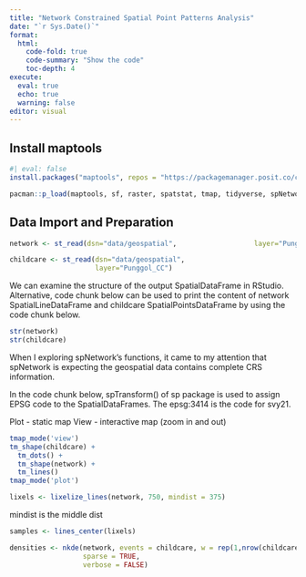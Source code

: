 ```yaml
---
title: "Network Constrained Spatial Point Patterns Analysis"
date: "`r Sys.Date()`"
format: 
  html: 
    code-fold: true
    code-summary: "Show the code"
    toc-depth: 4
execute:
  eval: true
  echo: true
  warning: false
editor: visual
---
```


## Install maptools

```r
#| eval: false
install.packages("maptools", repos = "https://packagemanager.posit.co/cran/2023-10-13")
```

```r
pacman::p_load(maptools, sf, raster, spatstat, tmap, tidyverse, spNetwork, classInt, viridis)
```

## Data Import and Preparation

```r
network <- st_read(dsn="data/geospatial",                   layer="Punggol_St")
```
```r
childcare <- st_read(dsn="data/geospatial",
                     layer="Punggol_CC")
```
We can examine the structure of the output SpatialDataFrame in RStudio. Alternative, code chunk below can be used to print the content of network SpatialLineDataFrame and childcare SpatialPointsDataFrame by using the code chunk below.

```r
str(network)
str(childcare)
```
When I exploring spNetwork’s functions, it came to my attention that spNetwork is expecting the geospatial data contains complete CRS information.

In the code chunk below, spTransform() of sp package is used to assign EPSG code to the SpatialDataFrames. The epsg:3414 is the code for svy21.

Plot - static map
View - interactive map (zoom in and out)

```r
tmap_mode('view')
tm_shape(childcare) +
  tm_dots() +
  tm_shape(network) +
  tm_lines()
tmap_mode('plot')
```

```r
lixels <- lixelize_lines(network, 750, mindist = 375)
```
mindist is the middle dist
```r
samples <- lines_center(lixels)
```

```r
densities <- nkde(network, events = childcare, w = rep(1,nrow(childcare)), samples = samples, kernel_name = "quartic", bw = 300, div= "bw", method= "simple", digits = 1, tol = 1, grid_shape = c(1,1), max_depth = 8, agg = 5, #we aggregate events within a 5m radius (faster calculation)
                  sparse = TRUE,
                  verbose = FALSE)
```



